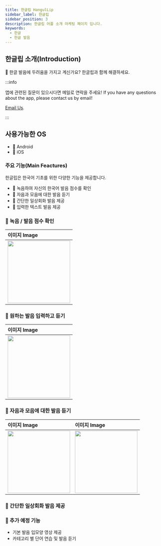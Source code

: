 ```yaml
---
title: 한글립 HangulLip
sidebar_label: 한글립
sidebar_position: 3
description: 한글립 어플 소개 마케팅 페이지 입니다.
keywords:
  - 한글
  - 한글 발음
---
```


## 한글립 소개(Introduction)

👋 한글 발음에 두려움을 가지고 계신가요? 한글립과 함께 해결하세요.

:::info

앱에 관련된 질문이 있으시다면 메일로 연락을 주세요!
If you have any questions about the app, please contact us by email! 

<a href="mailto:dev.balmuda@gmail.com">Email Us</a>.

:::

## 사용가능한 OS

- 🍏 Android
- 🍎 iOS

### 주요 기능(Main Feactures)

한글립은 한국어 기초를 위한 다양한 기능을 제공합니다.

- 🍋 녹음하여 자신의 한국어 발음 점수를 확인
- 🍌 자음과 모음에 대한 발음 듣기
- 🍐 간단한 일상회화 발음 제공
- 🍊 입력한 텍스트 발음 제공

### 🍋 녹음 / 발음 점수 확인

| 이미지 Image                                                 |
| :----------------------------------------------------------- |
| <img src="/img/screenshot/hangul/image1.jpeg" width="200" /> |

### 🍌 원하는 발음 입력하고 듣기

| 이미지 Image                                                 |
| :----------------------------------------------------------- |
| <img src="/img/screenshot/hangul/image5.jpeg" width="200" /> |

### 🍐 자음과 모음에 대한 발음 듣기

| 이미지 Image                                                 | 이미지 Image                                                 |
| :----------------------------------------------------------- | :----------------------------------------------------------- |
| <img src="/img/screenshot/hangul/image6.jpeg" width="200" /> | <img src="/img/screenshot/hangul/image6.jpeg" width="200" /> |

### 🍊 간단한 일상회화 발음 제공



### 🍉 추가 예정 기능

- 기본 발음 입모양 영상 제공
- 카테고리 별 단어 연습 및 발음 듣기

<!---
devbalmuda/devbalmuda is a ✨ special ✨ repository because its `README.md` (this file) appears on your GitHub profile.
You can click the Preview link to take a look at your changes.
--->
